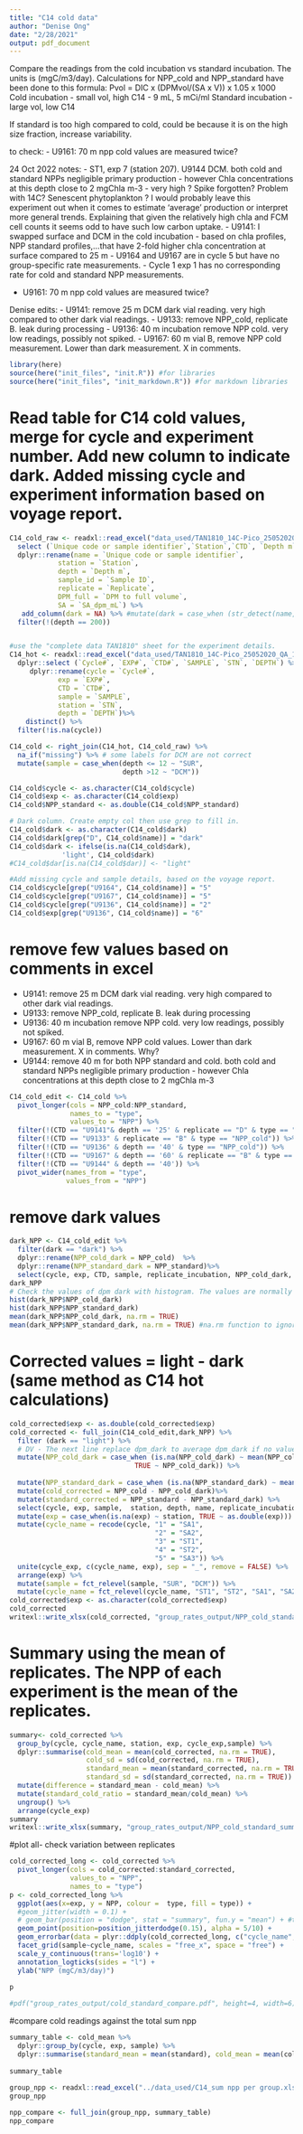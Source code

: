 ```yaml
---
title: "C14 cold data"
author: "Denise Ong"
date: "2/28/2021"
output: pdf_document
---
```


Compare the readings from the cold incubation vs standard incubation. The units is (mgC/m3/day).
Calculations for NPP_cold and NPP_standard have been done to this formula: Pvol = DIC x (DPMvol/(SA x V)) x 1.05 x 1000
Cold incubation - small vol, high C14
- 9 mL, 5 mCi/ml
Standard incubation - large vol, low C14


If standard is too high compared to cold, could be because it is on the high size fraction, increase variability.

to check:
- U9161: 70 m npp cold values are measured twice?

24 Oct 2022 notes:
- ST1, exp 7 (station 207). U9144 DCM. both cold and standard NPPs negligible primary production - however Chla concentrations at this depth close to 2 mgChla m-3 - very high ? Spike forgotten? Problem with 14C? Senescent phytoplankton ? I would probably leave this experiment out when it comes to estimate ‘average’ production or interpret more general trends. Explaining that given the relatively high chla and FCM cell counts it seems odd to have such low carbon uptake.
- U9141: I swapped surface and DCM in the cold incubation - based on chla profiles, NPP standard profiles,…that have 2-fold higher chla concentration at surface compared to 25 m
- U9164 and U9167 are in cycle 5 but have no group-specific rate measurements. 
- Cycle 1 exp 1 has no corresponding rate for cold and standard NPP measurements.

- U9161: 70 m npp cold values are measured twice?

Denise edits:
- U9141: remove 25 m DCM dark vial reading. very high compared to other dark vial readings. 
- U9133: remove NPP_cold, replicate B. leak during processing
- U9136: 40 m incubation remove NPP cold. very low readings, possibly not spiked.
- U9167: 60 m vial B, remove NPP cold measurement. Lower than dark measurement. X in comments.\



```r
library(here)
source(here("init_files", "init.R")) #for libraries
source(here("init_files", "init_markdown.R")) #for markdown libraries
```


# Read table for C14 cold values, merge for cycle and experiment number. Add new column to indicate dark. Added missing cycle and experiment information based on voyage report.
```r
C14_cold_raw <- readxl::read_excel("data_used/TAN1810_14C-Pico_25052020_QA_1.2.xlsx", sheet = "Cold 14C - Pico Results", skip = 5,  n_max = 93) %>%
  select (`Unique code or sample identifier`,`Station`,`CTD`, `Depth m`, `Sample ID`, `DPM to full volume`, `SA_dpm_mL`, `DIC`, `Replicate`,`replicate_incubation`,  `NPP_cold`, `NPP_standard`)  %>%
  dplyr::rename(name = `Unique code or sample identifier`,
            station = `Station`,
            depth = `Depth m`,
            sample_id = `Sample ID`,
            replicate = `Replicate`,
            DPM_full = `DPM to full volume`,
            SA = `SA_dpm_mL`) %>%
   add_column(dark = NA) %>% #mutate(dark = case_when (str_detect(name,"D") ~ TRUE, TRUE~FALSE))
  filter(!(depth == 200))


#use the "complete data TAN1810" sheet for the experiment details.
C14_hot <- readxl::read_excel("data_used/TAN1810_14C-Pico_25052020_QA_1.2.xlsx", sheet = "Complete data TAN1810", skip = 11) %>%
  dplyr::select (`Cycle#`, `EXP#`, `CTD#`, `SAMPLE`, `STN`, `DEPTH`) %>%   
     dplyr::rename(cycle = `Cycle#`,
            exp = `EXP#`,
            CTD = `CTD#`,
            sample = `SAMPLE`, 
            station = `STN`,
            depth = `DEPTH`)%>%
    distinct() %>%
  filter(!is.na(cycle))

C14_cold <- right_join(C14_hot, C14_cold_raw) %>%
  na_if("missing") %>% # some labels for DCM are not correct
  mutate(sample = case_when(depth <= 12 ~ "SUR",
                            depth >12 ~ "DCM"))

C14_cold$cycle <- as.character(C14_cold$cycle) 
C14_cold$exp <- as.character(C14_cold$exp)
C14_cold$NPP_standard <- as.double(C14_cold$NPP_standard)

# Dark column. Create empty col then use grep to fill in.
C14_cold$dark <- as.character(C14_cold$dark)
C14_cold$dark[grep("D", C14_cold$name)] = "dark"
C14_cold$dark <- ifelse(is.na(C14_cold$dark), 
             'light', C14_cold$dark)
#C14_cold$dar[is.na(C14_cold$dar)] <- "light"

#Add missing cycle and sample details, based on the voyage report.
C14_cold$cycle[grep("U9164", C14_cold$name)] = "5" 
C14_cold$cycle[grep("U9167", C14_cold$name)] = "5"
C14_cold$cycle[grep("U9136", C14_cold$name)] = "2"
C14_cold$exp[grep("U9136", C14_cold$name)] = "6"

```

# remove few values based on comments in excel
- U9141: remove 25 m DCM dark vial reading. very high compared to other dark vial readings. 
- U9133: remove NPP_cold, replicate B. leak during processing
- U9136: 40 m incubation remove NPP cold. very low readings, possibly not spiked.
- U9167: 60 m vial B, remove NPP cold values. Lower than dark measurement. X in comments. Why?
- U9144: remove 40 m for both NPP standard and cold. both cold and standard NPPs negligible primary production - however Chla concentrations at this depth close to 2 mgChla m-3

```r
C14_cold_edit <- C14_cold %>%
  pivot_longer(cols = NPP_cold:NPP_standard, 
               names_to = "type",
               values_to = "NPP") %>%
  filter(!(CTD == "U9141"& depth == '25' & replicate == "D" & type == "NPP_cold")) %>%
  filter(!(CTD == "U9133" & replicate == "B" & type == "NPP_cold")) %>%
  filter(!(CTD == "U9136" & depth == '40' & type == "NPP_cold")) %>%
  filter(!(CTD == "U9167" & depth == '60' & replicate == "B" & type == "NPP_cold")) %>%
  filter(!(CTD == "U9144" & depth == '40')) %>%
  pivot_wider(names_from = "type",
              values_from = "NPP")
```


# remove dark values
```r
dark_NPP <- C14_cold_edit %>% 
  filter(dark == "dark") %>%
  dplyr::rename(NPP_cold_dark = NPP_cold)  %>%
  dplyr::rename(NPP_standard_dark = NPP_standard)%>%
  select(cycle, exp, CTD, sample, replicate_incubation, NPP_cold_dark, NPP_standard_dark)
dark_NPP
# Check the values of dpm dark with histogram. The values are normally distributed, concentrated around the mean.
hist(dark_NPP$NPP_cold_dark)
hist(dark_NPP$NPP_standard_dark)
mean(dark_NPP$NPP_cold_dark, na.rm = TRUE)
mean(dark_NPP$NPP_standard_dark, na.rm = TRUE) #na.rm function to ignore NA values
```

# Corrected values = light - dark (same method as C14 hot calculations)

```r
cold_corrected$exp <- as.double(cold_corrected$exp)
cold_corrected <- full_join(C14_cold_edit,dark_NPP) %>% 
  filter (dark == "light") %>% 
  # DV - The next line replace dpm_dark to average dpm_dark if no value. Checked with histogram above.
  mutate(NPP_cold_dark = case_when (is.na(NPP_cold_dark) ~ mean(NPP_cold_dark, na.rm = TRUE),
                               TRUE ~ NPP_cold_dark)) %>%
 
  mutate(NPP_standard_dark = case_when (is.na(NPP_standard_dark) ~ mean(NPP_standard_dark, na.rm = TRUE), TRUE ~ NPP_standard_dark))  %>%
  mutate(cold_corrected = NPP_cold - NPP_cold_dark)%>%
  mutate(standard_corrected = NPP_standard - NPP_standard_dark) %>%
  select(cycle, exp, sample,  station, depth, name, replicate_incubation, replicate, cold_corrected, standard_corrected) %>%
  mutate(exp = case_when(is.na(exp) ~ station, TRUE ~ as.double(exp))) %>% # add station to exp in cycle 5 with no corresponding exp number
  mutate(cycle_name = recode(cycle, "1" = "SA1",
                                    "2" = "SA2",
                                    "3" = "ST1",
                                    "4" = "ST2",
                                    "5" = "SA3")) %>% 
  unite(cycle_exp, c(cycle_name, exp), sep = "_", remove = FALSE) %>%
  arrange(exp) %>%
  mutate(sample = fct_relevel(sample, "SUR", "DCM")) %>%
  mutate(cycle_name = fct_relevel(cycle_name, "ST1", "ST2", "SA1", "SA2", "SA3"))
cold_corrected$exp <- as.character(cold_corrected$exp)
cold_corrected
writexl::write_xlsx(cold_corrected, "group_rates_output/NPP_cold_standard.xlsx")
```


# Summary using the mean of replicates. The NPP of each experiment is the mean of the replicates.
```r
summary<- cold_corrected %>%
  group_by(cycle, cycle_name, station, exp, cycle_exp,sample) %>%
  dplyr::summarise(cold_mean = mean(cold_corrected, na.rm = TRUE),
                   cold_sd = sd(cold_corrected, na.rm = TRUE),
                   standard_mean = mean(standard_corrected, na.rm = TRUE),
                   standard_sd = sd(standard_corrected, na.rm = TRUE)) %>%
  mutate(difference = standard_mean - cold_mean) %>%
  mutate(standard_cold_ratio = standard_mean/cold_mean) %>%
  ungroup() %>%
  arrange(cycle_exp)
summary
writexl::write_xlsx(summary, "group_rates_output/NPP_cold_standard_summary.xlsx")
```

#plot all- check variation between replicates
```r
cold_corrected_long <- cold_corrected %>%
  pivot_longer(cols = cold_corrected:standard_corrected,
               values_to = "NPP",
               names_to = "type")
p <- cold_corrected_long %>%
  ggplot(aes(x=exp, y = NPP, colour =  type, fill = type)) +
  #geom_jitter(width = 0.1) +
  # geom_bar(position = "dodge", stat = "summary", fun.y = "mean") + #to visualise mean. Not using.
  geom_point(position=position_jitterdodge(0.15), alpha = 5/10) +
  geom_errorbar(data = plyr::ddply(cold_corrected_long, c("cycle_name", "sample", "exp", "type"), summarize, mean = mean(NPP, na.rm=TRUE)), aes(y=mean, ymin = mean, ymax = mean)) +
  facet_grid(sample~cycle_name, scales = "free_x", space = "free") +
  scale_y_continuous(trans='log10') +
  annotation_logticks(sides = "l") +
  ylab("NPP (mgC/m3/day)") 
  
p

#pdf("group_rates_output/cold_standard_compare.pdf", height=4, width=6) ; plot(p) ; dev.off()
```


#compare cold readings against the total sum npp
```r
summary_table <- cold_mean %>%
  dplyr::group_by(cycle, exp, sample) %>%
  dplyr::summarise(standard_mean = mean(standard), cold_mean = mean(cold) )
            
summary_table
            
group_npp <- readxl::read_excel("../data_used/C14_sum npp per group.xlsx")
group_npp

npp_compare <- full_join(group_npp, summary_table)
npp_compare
```
